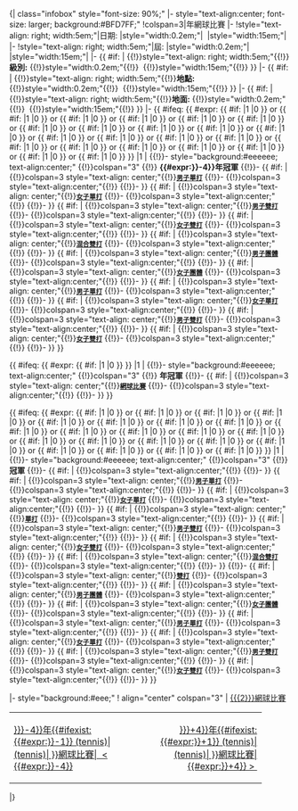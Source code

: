 <noinclude></noinclude>{| class="infobox" style="font-size: 90%;"
|- style="text-align:center; font-size: larger; background:#BFD7FF;" 
!colspan=3|{{{1}}}年{{{2}}}網球比賽
|-
!style="text-align: right; width:5em;"|日期:
|style="width:0.2em;"|&nbsp;
|style="width:15em;"|{{{date|}}}
|-
!style="text-align: right; width:5em;"|屆:
|style="width:0.2em;"|&nbsp;
|style="width:15em;"|{{{edition|}}}
|-
{{ #if: {{{category|<noinclude>-</noinclude>}}} |
{{!}}style="text-align: right; width:5em;"{{!}}'''級別:'''
{{!}}style="width:0.2em;"{{!}}&nbsp;
{{!}}style="width:15em;"{{!}}{{{category}}}
}}
|-
{{ #if: {{{location|<noinclude>-</noinclude>}}} |
{{!}}style="text-align: right; width:5em;"{{!}}'''地點:'''
{{!}}style="width:0.2em;"{{!}}&nbsp;
{{!}}style="width:15em;"{{!}}{{{location}}}
}}
|-
{{ #if: {{{surface|<noinclude>-</noinclude>}}} |
{{!}}style="text-align: right; width:5em;"{{!}}'''地面:'''
{{!}}style="width:0.2em;"{{!}}&nbsp;
{{!}}style="width:15em;"{{!}}{{{surface}}}
}}
|-
{{ #ifeq: {{ #expr: {{ #if: {{{defchamp|<noinclude>-</noinclude>}}} |1 |0 }} or {{ #if: {{{defchampms|<noinclude>-</noinclude>}}} |1 |0 }} or {{ #if: {{{defchampws|}}} |1 |0 }} or {{ #if: {{{defchamps|}}} |1 |0 }} or {{ #if: {{{defchampmd|}}} |1 |0 }} or {{ #if: {{{defchampwd|}}} |1 |0 }} or {{ #if: {{{defchampxd|}}} |1 |0 }} or {{ #if: {{{defchampd|}}} |1 |0 }} or {{ #if: {{{defchampbs|}}} |1 |0 }} or {{ #if: {{{defchampgs|}}} |1 |0 }} or {{ #if: {{{defchampbd|}}} |1 |0 }} or {{ #if: {{{defchampgd|}}} |1 |0 }} or {{ #if: {{{defchampml|}}} |1 |0 }} or {{ #if: {{{defchampwl|}}} |1 |0 }} or {{ #if: {{{defchampxl|}}} |1 |0 }} or {{ #if: {{{defchampsl|}}} |1 |0 }} or {{ #if: {{{defchampwcms|}}} |1 |0 }} or {{ #if: {{{defchampwcws|}}} |1 |0 }} or {{ #if: {{{defchampwcqs|}}} |1 |0 }} or {{ #if: {{{defchampwcmd|}}} |1 |0 }} or {{ #if: {{{defchampwcwd|}}} |1 |0 }} or {{ #if: {{{defchampwcqd|}}} |1 |0 }} }} |1 | 
{{!}}- style="background:#eeeeee; text-align:center;"
{{!}}colspan="3" {{!}} '''{{#expr:{{{1|{{CURRENTYEAR}}}}}-4}}年冠軍'''
{{!}}- 
{{ #if: {{{defchampms|<noinclude>-</noinclude>}}} |
{{!}}colspan=3 style="text-align: center;"{{!}}<small>'''[[{{{1}}}年{{{2}}}網球男子單打比賽|男子單打]]'''</small>
{{!}}- 
{{!}}colspan=3 style="text-align:center;"{{!}}{{{defchampms}}}
{{!}}- 
}}
{{ #if: {{{defchampws|<noinclude>-</noinclude>}}} |
{{!}}colspan=3 style="text-align: center;"{{!}}<small>'''[[{{{1}}}年{{{2}}}網球女子單打比賽|女子單打]]'''</small>
{{!}}- 
{{!}}colspan=3 style="text-align:center;"{{!}}{{{defchampws}}}
{{!}}- 
}}
{{ #if: {{{defchampmd|<noinclude>-</noinclude>}}} |
{{!}}colspan=3 style="text-align: center;"{{!}}<small>'''[[{{{1}}}年{{{2}}}網球男子雙打比賽|男子雙打]]'''</small>
{{!}}- 
{{!}}colspan=3 style="text-align:center;"{{!}}{{{defchampmd}}}
{{!}}- 
}}
{{ #if: {{{defchampwd|<noinclude>-</noinclude>}}} |
{{!}}colspan=3 style="text-align: center;"{{!}}<small>'''[[{{{1}}}年{{{2}}}網球女子雙打比賽|女子雙打]]'''</small>
{{!}}- 
{{!}}colspan=3 style="text-align:center;"{{!}}{{{defchampwd}}}
{{!}}- 
}}
{{ #if: {{{defchampxd|<noinclude>-</noinclude>}}} |
{{!}}colspan=3 style="text-align: center;"{{!}}<small>'''[[{{{1}}}年{{{2}}}網球混合雙打比賽|混合雙打]]'''</small>
{{!}}- 
{{!}}colspan=3 style="text-align:center;"{{!}}{{{defchampxd}}}
{{!}}- 
}}
{{ #if: {{{defchampmt|<noinclude>-</noinclude>}}} |
{{!}}colspan=3 style="text-align: center;"{{!}}<small>'''[[{{{1}}}年{{{2}}}網球男子團體比賽|男子團體]]'''</small>
{{!}}- 
{{!}}colspan=3 style="text-align:center;"{{!}}{{{defchampmt}}}
{{!}}-
}}
{{ #if: {{{defchampwt|<noinclude>-</noinclude>}}} |
{{!}}colspan=3 style="text-align: center;"{{!}}<small>'''[[{{{1}}}年{{{2}}}網球女子團體比賽|女子團體]]'''</small>
{{!}}- 
{{!}}colspan=3 style="text-align:center;"{{!}}{{{defchampwt}}}
{{!}}-
}}
{{ #if: {{{defchampbs|<noinclude>-</noinclude>}}} |
{{!}}colspan=3 style="text-align: center;"{{!}}<small>'''[[{{{1}}} {{{2}}}網球男子單打比賽|男子單打]]'''</small>
{{!}}- 
{{!}}colspan=3 style="text-align:center;"{{!}}{{{defchampbs}}}
{{!}}- 
}}
{{ #if: {{{defchampgs|<noinclude>-</noinclude>}}} |
{{!}}colspan=3 style="text-align: center;"{{!}}<small>'''[[{{{1}}}年{{{2}}}網球女子單打比賽|女子單打]]'''</small>
{{!}}- 
{{!}}colspan=3 style="text-align:center;"{{!}}{{{defchampgs}}}
{{!}}- 
}}
{{ #if: {{{defchampbd|<noinclude>-</noinclude>}}} |
{{!}}colspan=3 style="text-align: center;"{{!}}<small>'''[[{{{1}}}年{{{2}}}網球男子雙打比賽|男子雙打]]'''</small>
{{!}}- 
{{!}}colspan=3 style="text-align:center;"{{!}}{{{defchampbd}}}
{{!}}- 
}}
{{ #if: {{{defchampgd|<noinclude>-</noinclude>}}} |
{{!}}colspan=3 style="text-align: center;"{{!}}<small>'''[[{{{1}}}年{{{2}}}網球女子雙打比賽|女子雙打]]'''</small>
{{!}}- 
{{!}}colspan=3 style="text-align:center;"{{!}}{{{defchampgd}}}
{{!}}- 
}}
}}

{{ #ifeq: {{ #expr: {{ #if: {{{otheryear-defchamp|<noinclude>-</noinclude>}}} |1 |0 }} }} |1 | 
{{!}}- style="background:#eeeeee; text-align:center;"
{{!}}colspan="3" {{!}} '''{{{otheryear}}}年冠軍'''
{{!}}-
{{ #if: {{{otheryear-event|<noinclude>-</noinclude>}}} |
{{!}}colspan=3 style="text-align: center;"{{!}}<small>'''[[{{{1}}} {{{2}}} – {{{otheryear-event}}}|{{{otheryear-event}}}網球比賽]]'''</small>
{{!}}- 
{{!}}colspan=3 style="text-align:center;"{{!}}{{{otheryear-defchamp}}}
{{!}}- 
}}
}}

{{ #ifeq: {{ #expr: {{ #if: {{{champ|<noinclude>-</noinclude>}}} |1 |0 }} or {{ #if: {{{champms|<noinclude>-</noinclude>}}} |1 |0 }} or {{ #if: {{{champws|}}} |1 |0 }} or {{ #if: {{{champs|}}} |1 |0 }} or {{ #if: {{{champmd|}}} |1 |0 }} or {{ #if: {{{champwd|}}} |1 |0 }} or {{ #if: {{{champxd|}}} |1 |0 }} or {{ #if: {{{champd|}}} |1 |0 }} or {{ #if: {{{champbs|}}} |1 |0 }} or {{ #if: {{{champgs|}}} |1 |0 }} or {{ #if: {{{champbd|}}} |1 |0 }} or {{ #if: {{{champgd|}}} |1 |0 }} or {{ #if: {{{champml|}}} |1 |0 }} or {{ #if: {{{champwl|}}} |1 |0 }} or {{ #if: {{{champxl|}}} |1 |0 }} or {{ #if: {{{champsl|}}} |1 |0 }} or {{ #if: {{{champwcms|}}} |1 |0 }} or {{ #if: {{{champwcws|}}} |1 |0 }} or {{ #if: {{{champwcqs|}}} |1 |0 }} or {{ #if: {{{champwcmd|}}} |1 |0 }} or {{ #if: {{{champwcwd|}}} |1 |0 }} or {{ #if: {{{champwcqd|}}} |1 |0 }} }} |1 | 
{{!}}- style="background:#eeeeee; text-align:center;"
{{!}}colspan="3" {{!}} '''冠軍'''
{{!}}- 
{{ #if: {{{champ|<noinclude>-</noinclude>}}} |
{{!}}colspan=3 style="text-align:center;"{{!}}{{{champ}}}
{{!}}-
}}
{{ #if: {{{champms|<noinclude>-</noinclude>}}} |
{{!}}colspan=3 style="text-align: center;"{{!}}<small>'''[[{{{1}}}年{{{2}}}網球男子單打比賽|男子單打]]'''</small>
{{!}}- 
{{!}}colspan=3 style="text-align:center;"{{!}}{{{champms}}}
{{!}}- 
}}
{{ #if: {{{champws|<noinclude>-</noinclude>}}} |
{{!}}colspan=3 style="text-align: center;"{{!}}<small>'''[[{{{1}}}年{{{2}}}網球女子單打比賽|女子單打]]'''</small>
{{!}}- 
{{!}}colspan=3 style="text-align:center;"{{!}}{{{champws}}}
{{!}}- 
}}
{{ #if: {{{champs|<noinclude>-</noinclude>}}} |
{{!}}colspan=3 style="text-align: center;"{{!}}<small>'''[[{{{1}}}年{{{2}}}網球單打比賽|單打]]'''</small>
{{!}}- 
{{!}}colspan=3 style="text-align:center;"{{!}}{{{champs}}}
{{!}}- 
}}
{{ #if: {{{champmd|<noinclude>-</noinclude>}}} |
{{!}}colspan=3 style="text-align: center;"{{!}}<small>'''[[{{{1}}}年{{{2}}}網球男子雙打比賽|男子雙打]]'''</small>
{{!}}- 
{{!}}colspan=3 style="text-align:center;"{{!}}{{{champmd}}}
{{!}}- 
}}
{{ #if: {{{champwd|<noinclude>-</noinclude>}}} |
{{!}}colspan=3 style="text-align: center;"{{!}}<small>'''[[{{{1}}}年{{{2}}}網球女子雙打比賽|女子雙打]]'''</small>
{{!}}- 
{{!}}colspan=3 style="text-align:center;"{{!}}{{{champwd}}}
{{!}}- 
}}
{{ #if: {{{champxd|<noinclude>-</noinclude>}}} |
{{!}}colspan=3 style="text-align: center;"{{!}}<small>'''[[{{{1}}}年{{{2}}}網球混合雙打比賽|混合雙打]]'''</small>
{{!}}- 
{{!}}colspan=3 style="text-align:center;"{{!}}{{{champxd}}}
{{!}}- 
}}
{{!}}-
{{ #if: {{{champd|<noinclude>-</noinclude>}}} |
{{!}}colspan=3 style="text-align: center;"{{!}}<small>'''[[{{{1}}}年{{{2}}}網球雙打比賽|雙打]]'''</small>
{{!}}- 
{{!}}colspan=3 style="text-align:center;"{{!}}{{{champd}}}
{{!}}- 
}}
{{ #if: {{{champmt|<noinclude>-</noinclude>}}} |
{{!}}colspan=3 style="text-align: center;"{{!}}<small>'''[[{{{1}}}年{{{2}}}網球男子團體比賽|男子團體]]'''</small>
{{!}}- 
{{!}}colspan=3 style="text-align:center;"{{!}}{{{champmt}}}
{{!}}-
}}
{{ #if: {{{champwt|<noinclude>-</noinclude>}}} |
{{!}}colspan=3 style="text-align: center;"{{!}}<small>'''[[{{{1}}}年{{{2}}}網球女子團體比賽|女子團體]]'''</small>
{{!}}- 
{{!}}colspan=3 style="text-align:center;"{{!}}{{{champwt}}}
{{!}}-
}}
{{ #if: {{{champbs|<noinclude>-</noinclude>}}} |
{{!}}colspan=3 style="text-align: center;"{{!}}<small>'''[[{{{1}}} {{{2}}}網球男子單打比賽|男子單打]]'''</small>
{{!}}- 
{{!}}colspan=3 style="text-align:center;"{{!}}{{{champbs}}}
{{!}}- 
}}
{{ #if: {{{champgs|<noinclude>-</noinclude>}}} |
{{!}}colspan=3 style="text-align: center;"{{!}}<small>'''[[{{{1}}}年{{{2}}}網球女子單打比賽|女子單打]]'''</small>
{{!}}- 
{{!}}colspan=3 style="text-align:center;"{{!}}{{{champgs}}}
{{!}}- 
}}
{{ #if: {{{champbd|<noinclude>-</noinclude>}}} |
{{!}}colspan=3 style="text-align: center;"{{!}}<small>'''[[{{{1}}}年{{{2}}}網球男子雙打比賽|男子雙打]]'''</small>
{{!}}- 
{{!}}colspan=3 style="text-align:center;"{{!}}{{{champbd}}}
{{!}}- 
}}
{{ #if: {{{champgd|<noinclude>-</noinclude>}}} |
{{!}}colspan=3 style="text-align: center;"{{!}}<small>'''[[{{{1}}}年{{{2}}}網球女子雙打比賽|女子雙打]]'''</small>
{{!}}- 
{{!}}colspan=3 style="text-align:center;"{{!}}{{{champgd}}}
{{!}}- 
}}
}}

|- style="background:#eee;"
! align="center" colspan="3" | [[{{{2}}}網球比賽]]
{| style="width:80%; border:1px; border-collapse:collapse; background:#eee; line-height:90%;"
|- 
| align="left" width=45% | [[{{#expr:{{{1|{{CURRENTYEAR}}}}}-4}}年{{#ifexist: {{#expr:{{{1|{{CURRENTYEAR}}}}}-1}} {{{2}}} (tennis)|{{{2}}} (tennis)|{{{2}}} }}網球比賽| &nbsp;&lt; {{#expr:{{{1|{{CURRENTYEAR}}}}}-4}}]]
| align="right" width=45% | [[{{#expr:{{{1|{{CURRENTYEAR}}}}}+4}}年{{#ifexist: {{#expr:{{{1|{{CURRENTYEAR}}}}}+1}} {{{2}}} (tennis)|{{{2}}} (tennis)|{{{2}}} }}網球比賽|{{#expr:{{{1|{{CURRENTYEAR}}}}}+4}} &gt;&nbsp;]]
|}
|}<noinclude>{{template doc}}</noinclude>